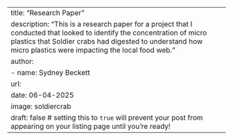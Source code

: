 ---
title: "Research Paper"
description: "This is a research paper for a project that I conducted that looked to identify the concentration of micro plastics that Soldier crabs had digested to understand how micro plastics were impacting the local food web."
author:
  - name: Sydney Beckett
    url: 
date: 06-04-2025
image: soldiercrab
draft: false # setting this to `true` will prevent your post from appearing on your listing page until you're ready!
---